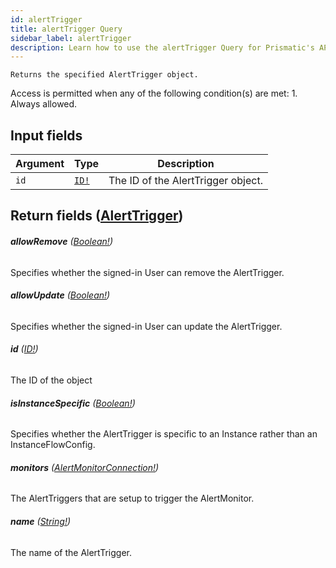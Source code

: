 ```yaml
---
id: alertTrigger
title: alertTrigger Query
sidebar_label: alertTrigger
description: Learn how to use the alertTrigger Query for Prismatic's API.
---
```


    Returns the specified AlertTrigger object.

Access is permitted when any of the following condition(s) are met: 1. Always allowed.

## Input fields

| Argument | Type                              | Description                        |
| -------- | --------------------------------- | ---------------------------------- |
| `id`     | [`ID!`](api/schema/scalar/ID.mdx) | The ID of the AlertTrigger object. |

## Return fields ([AlertTrigger](api/schema/object/AlertTrigger.mdx))

###### <b>allowRemove</b> ([Boolean!](api/schema/scalar/Boolean.mdx))

Specifies whether the signed-in User can remove the AlertTrigger.

###### <b>allowUpdate</b> ([Boolean!](api/schema/scalar/Boolean.mdx))

Specifies whether the signed-in User can update the AlertTrigger.

###### <b>id</b> ([ID!](api/schema/scalar/ID.mdx))

The ID of the object

###### <b>isInstanceSpecific</b> ([Boolean!](api/schema/scalar/Boolean.mdx))

Specifies whether the AlertTrigger is specific to an Instance rather than an InstanceFlowConfig.

###### <b>monitors</b> ([AlertMonitorConnection!](api/schema/object/AlertMonitorConnection.mdx))

The AlertTriggers that are setup to trigger the AlertMonitor.

###### <b>name</b> ([String!](api/schema/scalar/String.mdx))

The name of the AlertTrigger.
